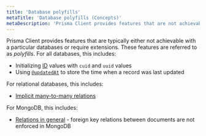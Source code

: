 ```yaml
---
title: 'Database polyfills'
metaTitle: 'Database polyfills (Concepts)'
metaDescription: 'Prisma Client provides features that are not achievable with relational databases. These features are referred to as "polyfills" and explained on this page.'
---
```


<TopBlock>

Prisma Client provides features that are typically either not achievable with a particular databases or require extensions. These features are referred to as _polyfills_. For all databases, this includes:

- Initializing [ID](/concepts/components/prisma-schema/data-model#defining-an-id-field) values with `cuid` and `uuid` values
- Using [`@updatedAt`](/concepts/components/prisma-schema/data-model#defining-attributes) to store the time when a record was last updated

For relational databases, this includes:

- [Implicit many-to-many relations](/concepts/components/prisma-schema/relations/many-to-many-relations#implicit-many-to-many-relations)

For MongoDB, this includes:

- [Relations in general](/concepts/components/prisma-schema/relations/) - foreign key relations between documents are not enforced in MongoDB

</TopBlock>
